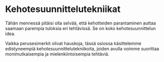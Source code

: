 # Kehotesuunnittelutekniikat


Tähän mennessä pitäisi olla selvää, että kehotteiden parantaminen auttaa saamaan parempia tuloksia eri tehtävissä. Se on koko kehotesuunnittelun idea.

Vaikka perusesimerkit olivat hauskoja, tässä osiossa käsittelemme edistyneempiä kehotesuunnittelutekniikoita, joiden avulla voimme suorittaa monimutkaisempia ja mielenkiintoisempia tehtäviä.

<ContentFileNames section="techniques" lang="fi"/>
